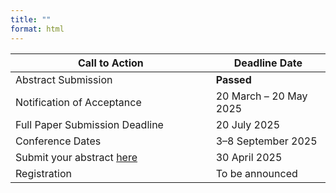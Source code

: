 ```yaml
---
title: ""
format: html
---
```


| **Call to Action**                          | **Deadline Date**        |
|---------------------------------------------|--------------------------|
|  Abstract Submission                        | **Passed**               |
|  Notification of Acceptance                 | 20 March – 20 May 2025   |
|  Full Paper Submission Deadline             | 20 July 2025             |
|  Conference Dates                           | 3–8 September 2025       |
|  Submit your abstract [here](Abstracts.qmd) | 30 April 2025            |
|  Registration                               | To be announced          |

